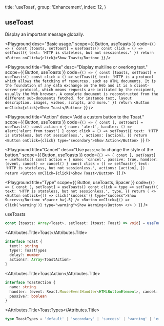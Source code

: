 
  title: 'useToast',
  group: 'Enhancement',
  index: 12,
}

## useToast

Display an important message globally.

<Playground
  desc="Basic usage."
  scope={{ Button, useToasts }}
  code={`
() => {
  const [toasts, setToast] = useToasts()
  const click = () => setToast({ text: 'HTTP is stateless, but not sessionless.' })
  return <Button onClick={click}>Show Toast</Button>
}
`}
/>

<Playground
  title="Multiline"
  desc="Display multiline or overlong text."
  scope={{ Button, useToasts }}
  code={`
() => {
  const [toasts, setToast] = useToasts()
  const click = () => setToast({ text: 'HTTP is a protocol which allows the fetching of resources, such as HTML documents. It is the foundation of any data exchange on the Web and it is a client-server protocol, which means requests are initiated by the recipient, usually the Web browser. A complete document is reconstructed from the different sub-documents fetched, for instance text, layout description, images, videos, scripts, and more.' })
  return <Button onClick={click}>Show Toast</Button>
}
`}
/>

<Playground
  title="Action"
  desc="Add a custom button to the Toast."
  scope={{ Button, useToasts }}
  code={`
() => {
  const [, setToast] = useToasts()
  const action = {
    name: 'alert',
    handler: () => alert('alert from toast')
  }
  const click = () => setToast({
    text: 'HTTP is stateless, but not sessionless.',
    actions: [action],
  })
  return <Button onClick={click} type="secondary">Show Action</Button>
}
`}
/>

<Playground
  title="Cancel"
  desc="Use `passive` to change the style of the button."
  scope={{ Button, useToasts }}
  code={`
() => {
  const [, setToast] = useToasts()
  const action = {
    name: 'cancel',
    passive: true,
    handler: (event, cancel) => cancel()
  }
  const click = () => setToast({
    text: 'HTTP is stateless, but not sessionless.',
    actions: [action],
  })
  return <Button onClick={click}>Show Toast</Button>
}
`}
/>

<Playground
  title="Type"
  scope={{ Button, useToasts, Spacer }}
  code={`
() => {
  const [, setToast] = useToasts()
  const click = type => setToast({
    text: 'HTTP is stateless, but not sessionless.',
    type,
  })
  return (
    <>
    <Button onClick={() => click('success')} type="success">Show Success</Button>
    <Spacer h={.5} />
    <Button onClick={() => click('warning')} type="warning">Show Warning</Button>
    </>
  )
}
`}
/>

<Attributes edit="/pages/en-us/hooks/use-toast.mdx">
<Attributes.Title>useToasts</Attributes.Title>

```ts
const [toasts: Array<Toast>, setToast: (toast: Toast) => void] = useToasts()
```

<Attributes.Title>Toast</Attributes.Title>

  ```ts
  interface Toast {
    text?: string
    type?: ToastTypes
    delay?: number
    actions?: Array<ToastAction>
  }
  ```

  <Attributes.Title>ToastAction</Attributes.Title>

  ```ts
  interface ToastAction {
    name: string
    handler: (event: React.MouseEventHandler<HTMLButtonElement>, cancel: Function) => void
    passive?: boolean
  }
  ```

  <Attributes.Title>ToastTypes</Attributes.Title>

  ```ts
  type ToastTypes = 'default' | 'secondary' | 'success' | 'warning' | 'error'
  ```

</Attributes>

